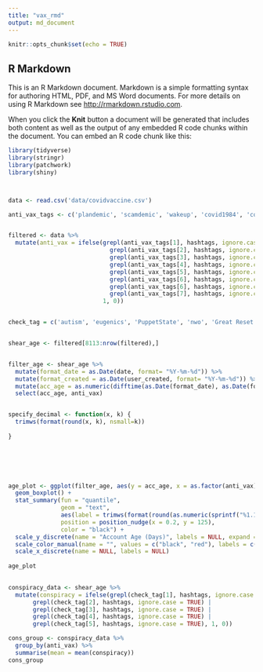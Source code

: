 ```yaml
---
title: "vax_rmd"
output: md_document
---
```


```r
knitr::opts_chunk$set(echo = TRUE)
```

## R Markdown

This is an R Markdown document. Markdown is a simple formatting syntax for authoring HTML, PDF, and MS Word documents. For more details on using R Markdown see <http://rmarkdown.rstudio.com>.

When you click the **Knit** button a document will be generated that includes both content as well as the output of any embedded R code chunks within the document. You can embed an R code chunk like this:

```r
library(tidyverse)
library(stringr)
library(patchwork)
library(shiny)



data <- read.csv('data/covidvaccine.csv')

anti_vax_tags <- c('plandemic', 'scamdemic', 'wakeup', 'covid1984', 'covidhoax', 'nomasks', '#nomask', 'COVIDVaccineInjuries')


filtered <- data %>%
  mutate(anti_vax = ifelse(grepl(anti_vax_tags[1], hashtags, ignore.case = TRUE) |
                             grepl(anti_vax_tags[2], hashtags, ignore.case = TRUE) |
                             grepl(anti_vax_tags[3], hashtags, ignore.case = TRUE) |
                             grepl(anti_vax_tags[4], hashtags, ignore.case = TRUE) |
                             grepl(anti_vax_tags[5], hashtags, ignore.case = TRUE) |
                             grepl(anti_vax_tags[6], hashtags, ignore.case = TRUE) |
                             grepl(anti_vax_tags[6], hashtags, ignore.case = TRUE) |
                             grepl(anti_vax_tags[7], hashtags, ignore.case = TRUE), 
                           1, 0))


check_tag = c('autism', 'eugenics', 'PuppetState', 'nwo', 'Great Reset', 'wakeup')


shear_age <- filtered[8113:nrow(filtered),]


filter_age <- shear_age %>% 
  mutate(format_date = as.Date(date, format= "%Y-%m-%d")) %>% 
  mutate(format_created = as.Date(user_created, format= "%Y-%m-%d")) %>% 
  mutate(acc_age = as.numeric(difftime(as.Date(format_date), as.Date(format_created), units = 'days'))) %>% 
  select(acc_age, anti_vax)


specify_decimal <- function(x, k) {
  trimws(format(round(x, k), nsmall=k))
  
} 




    
  
age_plot <- ggplot(filter_age, aes(y = acc_age, x = as.factor(anti_vax), color = as.factor(anti_vax))) +
  geom_boxplot() + 
  stat_summary(fun = "quantile",
               geom = "text",
               aes(label = trimws(format(round(as.numeric(sprintf("%1.1f", ..y..)), 0), nsmall = 0))),
               position = position_nudge(x = 0.2, y = 125),
               color = "black") +
  scale_y_discrete(name = "Account Age (Days)", labels = NULL, expand = expansion(mult = c(0, 0.02))) +
  scale_color_manual(name = "", values = c("black", "red"), labels = c("All #CovidVaccine Tweets", "Anti-vax Tweets")) + 
  scale_x_discrete(name = NULL, labels = NULL)
  
age_plot

  
conspiracy_data <- shear_age %>% 
  mutate(conspiracy = ifelse(grepl(check_tag[1], hashtags, ignore.case = TRUE) | 
       grepl(check_tag[2], hashtags, ignore.case = TRUE) |
       grepl(check_tag[3], hashtags, ignore.case = TRUE) |
       grepl(check_tag[4], hashtags, ignore.case = TRUE) |
       grepl(check_tag[5], hashtags, ignore.case = TRUE), 1, 0))

cons_group <- conspiracy_data %>% 
  group_by(anti_vax) %>% 
  summarise(mean = mean(conspiracy))
cons_group


```
